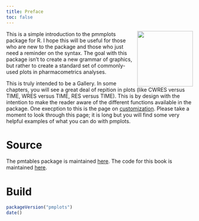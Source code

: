 ```yaml
---
title: Preface
toc: false
---
```


<img src=pmp-hex.png align=right width=150px></img>This is a simple 
introduction to the pmmplots package for R. I hope this will be useful for 
those who are new to the package and those who just need a  reminder on the 
syntax. The goal with this package isn't to create a new grammar of graphics, 
but rather to create a standard set of commonly-used plots in pharmacometrics 
analyses. 

This is truly intended to be a Gallery. In some chapters, you will see a great 
deal of repition in plots (like CWRES versus TIME, WRES versus TIME, 
RES versus TIME). This is by design with the intention to make the reader aware
of the different functions available in the package. One execption to this 
is the page on [customization](custom.html). Please take a moment to look through 
this page; it is long but you will find some very helpful examples of what 
you can do with pmplots.


# Source {.unnumbered}

The pmtables package is maintained [here](https://github.com/metrumresearchgroup/pmplots).
The code for this book is maintained [here](https://github.com/metrumresearchgroup/pmp-book).

# Build {.unnumbered}

```r
packageVersion("pmplots")
date()
```
